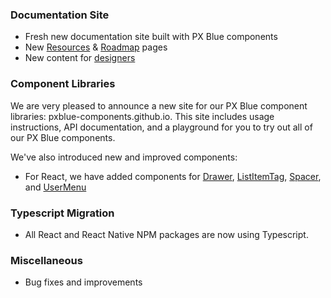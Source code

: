 
### Documentation Site

-   Fresh new documentation site built with PX Blue components
-   New [Resources](/resources) & [Roadmap](/roadmap) pages
-   New content for [designers](/design/intro)

### Component Libraries

We are very pleased to announce a new site for our PX Blue component libraries: pxblue-components.github.io. This site includes usage instructions, API documentation, and a playground for you to try out all of our PX Blue components.

We've also introduced new and improved components:

-   For React, we have added components for [Drawer](https://brightlayer-ui-components.github.io/react/components/drawer), [ListItemTag](https://brightlayer-ui-components.github.io/react/components/list-item-tag), [Spacer](https://brightlayer-ui-components.github.io/react/components/spacer), and
    [UserMenu](https://brightlayer-ui-components.github.io/react/components/user-menu)

### Typescript Migration

-   All React and React Native NPM packages are now using Typescript.

### Miscellaneous

-   Bug fixes and improvements
